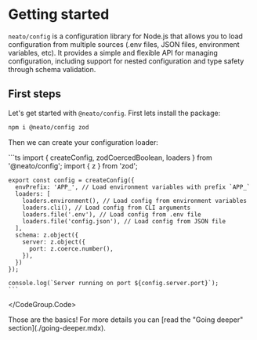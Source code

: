 # Getting started

`neato/config` is a configuration library for Node.js that allows you to load configuration from multiple sources (.env files, JSON files, environment variables, etc).
It provides a simple and flexible API for managing configuration, including support for nested configuration and type safety through schema validation.


## First steps

Let's get started with `@neato/config`. First lets install the package:

```sh npm2yarn
npm i @neato/config zod
```

Then we can create your configuration loader:

<CodeGroup>
  <CodeGroup.Code title="config.ts">
    ```ts
    import { createConfig, zodCoercedBoolean, loaders } from '@neato/config';
    import { z } from 'zod';

    export const config = createConfig({
      envPrefix: 'APP_', // Load environment variables with prefix `APP_`
      loaders: [
        loaders.environment(), // Load config from environment variables
        loaders.cli(), // Load config from CLI arguments
        loaders.file('.env'), // Load config from .env file
        loaders.file('config.json'), // Load config from JSON file
      ],
      schema: z.object({
        server: z.object({
          port: z.coerce.number(),
        }),
      })
    });

    console.log(`Server running on port ${config.server.port}`);
    ```
  </CodeGroup.Code>
</CodeGroup>

<Note>
Those are the basics! For more details you can [read the "Going deeper" section](./going-deeper.mdx).
</Note>
